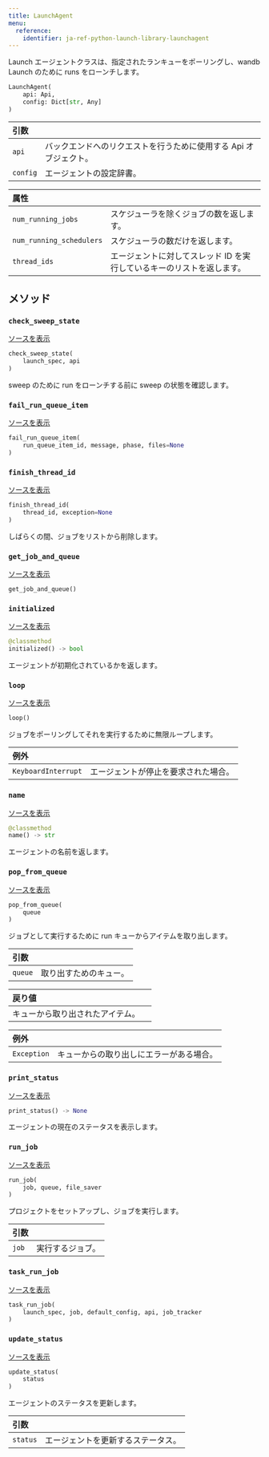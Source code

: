 ```yaml
---
title: LaunchAgent
menu:
  reference:
    identifier: ja-ref-python-launch-library-launchagent
---
```


<Card title="View the source code" href="https://www.github.com/wandb/wandb/tree/637bddf198525810add5804059001b1b319d6ad1/wandb/sdk/launch/agent/agent.py#L164-L924" icon="github"/>

Launch エージェントクラスは、指定されたランキューをポーリングし、wandb Launch のために runs をローンチします。

```python
LaunchAgent(
    api: Api,
    config: Dict[str, Any]
)
```

| 引数 |  |
| :--- | :--- |
|  `api` |  バックエンドへのリクエストを行うために使用する Api オブジェクト。 |
|  `config` |  エージェントの設定辞書。 |

| 属性 |  |
| :--- | :--- |
|  `num_running_jobs` |  スケジューラを除くジョブの数を返します。 |
|  `num_running_schedulers` |  スケジューラの数だけを返します。 |
|  `thread_ids` |  エージェントに対してスレッド ID を実行しているキーのリストを返します。 |

## メソッド

### `check_sweep_state`

[ソースを表示](https://www.github.com/wandb/wandb/tree/637bddf198525810add5804059001b1b319d6ad1/wandb/sdk/launch/agent/agent.py#L786-L803)

```python
check_sweep_state(
    launch_spec, api
)
```

sweep のために run をローンチする前に sweep の状態を確認します。

### `fail_run_queue_item`

[ソースを表示](https://www.github.com/wandb/wandb/tree/637bddf198525810add5804059001b1b319d6ad1/wandb/sdk/launch/agent/agent.py#L295-L304)

```python
fail_run_queue_item(
    run_queue_item_id, message, phase, files=None
)
```

### `finish_thread_id`

[ソースを表示](https://www.github.com/wandb/wandb/tree/637bddf198525810add5804059001b1b319d6ad1/wandb/sdk/launch/agent/agent.py#L416-L509)

```python
finish_thread_id(
    thread_id, exception=None
)
```

しばらくの間、ジョブをリストから削除します。

### `get_job_and_queue`

[ソースを表示](https://www.github.com/wandb/wandb/tree/637bddf198525810add5804059001b1b319d6ad1/wandb/sdk/launch/agent/agent.py#L908-L915)

```python
get_job_and_queue()
```

### `initialized`

[ソースを表示](https://www.github.com/wandb/wandb/tree/637bddf198525810add5804059001b1b319d6ad1/wandb/sdk/launch/agent/agent.py#L190-L193)

```python
@classmethod
initialized() -> bool
```

エージェントが初期化されているかを返します。

### `loop`

[ソースを表示](https://www.github.com/wandb/wandb/tree/637bddf198525810add5804059001b1b319d6ad1/wandb/sdk/launch/agent/agent.py#L572-L653)

```python
loop()
```

ジョブをポーリングしてそれを実行するために無限ループします。

| 例外 |  |
| :--- | :--- |
|  `KeyboardInterrupt` |  エージェントが停止を要求された場合。 |

### `name`

[ソースを表示](https://www.github.com/wandb/wandb/tree/637bddf198525810add5804059001b1b319d6ad1/wandb/sdk/launch/agent/agent.py#L180-L188)

```python
@classmethod
name() -> str
```

エージェントの名前を返します。

### `pop_from_queue`

[ソースを表示](https://www.github.com/wandb/wandb/tree/637bddf198525810add5804059001b1b319d6ad1/wandb/sdk/launch/agent/agent.py#L340-L363)

```python
pop_from_queue(
    queue
)
```

ジョブとして実行するために run キューからアイテムを取り出します。

| 引数 |  |
| :--- | :--- |
|  `queue` |  取り出すためのキュー。 |

| 戻り値 |  |
| :--- | :--- |
|  キューから取り出されたアイテム。 |

| 例外 |  |
| :--- | :--- |
|  `Exception` |  キューからの取り出しにエラーがある場合。 |

### `print_status`

[ソースを表示](https://www.github.com/wandb/wandb/tree/637bddf198525810add5804059001b1b319d6ad1/wandb/sdk/launch/agent/agent.py#L365-L381)

```python
print_status() -> None
```

エージェントの現在のステータスを表示します。

### `run_job`

[ソースを表示](https://www.github.com/wandb/wandb/tree/637bddf198525810add5804059001b1b319d6ad1/wandb/sdk/launch/agent/agent.py#L511-L541)

```python
run_job(
    job, queue, file_saver
)
```

プロジェクトをセットアップし、ジョブを実行します。

| 引数 |  |
| :--- | :--- |
|  `job` |  実行するジョブ。 |

### `task_run_job`

[ソースを表示](https://www.github.com/wandb/wandb/tree/637bddf198525810add5804059001b1b319d6ad1/wandb/sdk/launch/agent/agent.py#L656-L688)

```python
task_run_job(
    launch_spec, job, default_config, api, job_tracker
)
```

### `update_status`

[ソースを表示](https://www.github.com/wandb/wandb/tree/637bddf198525810add5804059001b1b319d6ad1/wandb/sdk/launch/agent/agent.py#L383-L394)

```python
update_status(
    status
)
```

エージェントのステータスを更新します。

| 引数 |  |
| :--- | :--- |
|  `status` |  エージェントを更新するステータス。 |